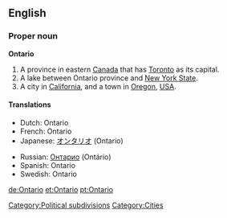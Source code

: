 ==English==

===Proper noun===
'''Ontario'''

#A province in eastern [[Canada]] that has [[Toronto]] as its capital.
#A lake between Ontario province and [[New York State]].
#A city in [[California]], and a town in [[Oregon]], [[USA]].

====Translations====
{{top}}
*Dutch: Ontario
*French: Ontario
*Japanese: [[オンタリオ]] (Ontario)
{{mid}}
*Russian: [[Онтарио]] (Ontário)
*Spanish: Ontario {{m}}
*Swedish: Ontario
{{bottom}}

[[Category:Political subdivisions]]
[[Category:Cities]]
[[de:Ontario]]
[[et:Ontario]]
[[pt:Ontario]]